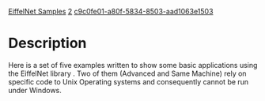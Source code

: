 [[Property:title|EiffelNet Samples]]
[[Property:weight|2]]
[[Property:uuid|c9c0fe01-a80f-5834-8503-aad1063e1503]]
=Description=

Here is a set of five examples written to show some basic applications using the EiffelNet library . Two of them (Advanced and Same Machine) rely on specific code to Unix Operating systems and consequently cannot be run under Windows.

